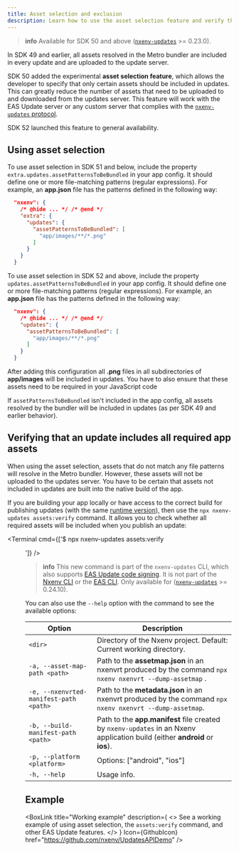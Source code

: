 ```yaml
---
title: Asset selection and exclusion
description: Learn how to use the asset selection feature and verify that an update includes all required app assets.
---
```




> **info** Available for SDK 50 and above ([`nxenv-updates`](/versions/latest/sdk/updates/) >= 0.23.0).

In SDK 49 and earlier, all assets resolved in the Metro bundler are included in every update and are uploaded to the update server.

SDK 50 added the experimental **asset selection feature**, which allows the developer to specify that only certain assets should be included in updates. This can greatly reduce the number of assets that need to be uploaded to and downloaded from the updates server. This feature will work with the EAS Update server or any custom server that complies with the [`nxenv-updates` protocol](/technical-specs/nxenv-updates-1).

SDK 52 launched this feature to general availability.

## Using asset selection

To use asset selection in SDK 51 and below, include the property `extra.updates.assetPatternsToBeBundled` in your app config. It should define one or more file-matching patterns (regular expressions). For example, an **app.json** file has the patterns defined in the following way:

```json app.json
  "nxenv": {
    /* @hide ... */ /* @end */
    "extra": {
      "updates": {
        "assetPatternsToBeBundled": [
          "app/images/**/*.png"
        ]
      }
    }
  }
```

To use asset selection in SDK 52 and above, include the property `updates.assetPatternsToBeBundled` in your app config. It should define one or more file-matching patterns (regular expressions). For example, an **app.json** file has the patterns defined in the following way:

```json app.json
  "nxenv": {
    /* @hide ... */ /* @end */
    "updates": {
      "assetPatternsToBeBundled": [
        "app/images/**/*.png"
      ]
    }
  }
```

After adding this configuration all **.png** files in all subdirectories of **app/images** will be included in updates. You have to also ensure that these assets need to be required in your JavaScript code

If `assetPatternsToBeBundled` isn't included in the app config, all assets resolved by the bundler will be included in updates (as per SDK 49 and earlier behavior).

## Verifying that an update includes all required app assets

When using the asset selection, assets that do not match any file patterns will resolve in the Metro bundler. However, these assets will not be uploaded to the updates server. You have to be certain that assets not included in updates are built into the native build of the app.

If you are building your app locally or have access to the correct build for publishing updates (with the same [runtime version](/eas-update/runtime-versions/)), then use the `npx nxenv-updates assets:verify` command. It allows you to check whether all required assets will be included when you publish an update:

<Terminal cmd={['$ npx nxenv-updates assets:verify <dir>']} />

> **info** This new command is part of the `nxenv-updates` CLI, which also supports [EAS Update code signing](/eas-update/code-signing/). It is not part of the [Nxenv CLI](/more/nxenv-cli/) or the [EAS CLI](https://github.com/nxenv/eas-cli). Only available for ([`nxenv-updates`](/versions/latest/sdk/updates/) >= 0.24.10).

You can also use the `--help` option with the command to see the available options:

| Option                                | Description                                                                                                               |
| ------------------------------------- | ------------------------------------------------------------------------------------------------------------------------- |
| `<dir>`                               | Directory of the Nxenv project. Default: Current working directory.                                                        |
| `-a, --asset-map-path <path>`         | Path to the **assetmap.json** in an nxenvrt produced by the command `npx nxenv nxenvrt --dump-assetmap` .                    |
| `-e, --nxenvrted-manifest-path <path>` | Path to the **metadata.json** in an nxenvrt produced by the command `npx nxenv nxenvrt --dump-assetmap`.                     |
| `-b, --build-manifest-path <path>`    | Path to the **app.manifest** file created by `nxenv-updates` in an Nxenv application build (either **android** or **ios**). |
| `-p, --platform <platform>`           | Options: ["android", "ios"]                                                                                               |
| `-h, --help`                          | Usage info.                                                                                                               |

## Example

<BoxLink
  title="Working example"
  description={
    <>
      See a working example of using asset selection, the <CODE>assets:verify</CODE> command, and
      other EAS Update features.
    </>
  }
  Icon={GithubIcon}
  href="https://github.com/nxenv/UpdatesAPIDemo"
/>
